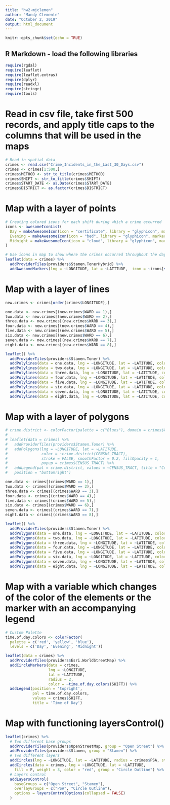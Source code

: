 ```yaml
---
title: "hw2-mjclemen"
author: "Mandy Clemente"
date: "October 2, 2019"
output: html_document
---
```


```r
knitr::opts_chunk$set(echo = TRUE)
```

## R Markdown - load the following libraries

```r
require(rgdal)
require(leaflet)
require(leaflet.extras)
require(dplyr)
require(readxl)
require(stringr)
require(tools)
```

# Read in csv file, take first 500 records, and apply title caps to the columns that will be used in the maps

```r
# Read in spatial data
crimes <- read.csv("Crime_Incidents_in_the_Last_30_Days.csv")
crimes <- crimes[1:500,]
crimes$METHOD <- str_to_title(crimes$METHOD)
crimes$SHIFT <- str_to_title(crimes$SHIFT)
crimes$START_DATE <- as.Date(crimes$START_DATE)
crimes$DISTRICT <- as.factor(crimes$DISTRICT)
```

# Map with a layer of points

```r
# Creating colored icons for each shift during which a crime occurred
icons <- awesomeIconList(
  Day = makeAwesomeIcon(icon = "certificate", library = "glyphicon", markerColor = "orange", iconColor = "black"),
  Evening = makeAwesomeIcon(icon = "bed", library = "glyphicon", markerColor = "blue", iconColor = "black"),
  Midnight = makeAwesomeIcon(icon = "cloud", library = "glyphicon", markerColor = "black", iconColor = "white")
)

# Use icons in map to show where the crimes occurred throughout the day and night
leaflet(data = crimes) %>%
  addProviderTiles(providers$Stamen.TonerHybrid) %>%
  addAwesomeMarkers(lng = ~LONGITUDE, lat = ~LATITUDE,  icon = ~icons[str_trim(SHIFT)], popup = ~SHIFT)
```

# Map with a layer of lines
```r
new.crimes <- crimes[order(crimes$LONGITUDE),]

one.data <- new.crimes[(new.crimes$WARD == 1),]
two.data <- new.crimes[(new.crimes$WARD == 2),]
three.data <- new.crimes[(new.crimes$WARD == 3),]
four.data <- new.crimes[(new.crimes$WARD == 4),]
five.data <- new.crimes[(new.crimes$WARD == 5),]
six.data <- new.crimes[(new.crimes$WARD == 6),]
seven.data <- new.crimes[(new.crimes$WARD == 7),]
eight.data <- new.crimes[(new.crimes$WARD == 8),]

leaflet() %>%
  addProviderTiles(providers$Stamen.Toner) %>%
  addPolylines(data = one.data, lng = ~LONGITUDE, lat = ~LATITUDE, color = "red", group = ) %>%
  addPolylines(data = two.data, lng = ~LONGITUDE, lat = ~LATITUDE, color = "blue", group = ) %>%
  addPolylines(data = three.data, lng = ~LONGITUDE, lat = ~LATITUDE, color = "green", group = ) %>%
  addPolylines(data = four.data, lng = ~LONGITUDE, lat = ~LATITUDE, color = "purple", group = ) %>%
  addPolylines(data = five.data, lng = ~LONGITUDE, lat = ~LATITUDE, color = "pink", group = ) %>%
  addPolylines(data = six.data, lng = ~LONGITUDE, lat = ~LATITUDE, color = "orange", group = ) %>%
  addPolylines(data = seven.data, lng = ~LONGITUDE, lat = ~LATITUDE, color = "black", group = ) %>%
  addPolylines(data = eight.data, lng = ~LONGITUDE, lat = ~LATITUDE, color = "turquoise2", group = )
```
# Map with a layer of polygons
```r
# crime.district <- colorFactor(palette = c("Blues"), domain = crimes$WARD)
# 
# leaflet(data = crimes) %>%
#   addProviderTiles(providers$Stamen.Toner) %>%
#   addPolygons(lng = ~LONGITUDE, lat = ~LATITUDE,
#               color = ~crime.district(CENSUS_TRACT),
#               stroke = FALSE, smoothFactor = 0.2, fillOpacity = 1,
#               popup = crimes$CENSUS_TRACT) %>%
#   addLegend(pal = crime.district, values = ~CENSUS_TRACT, title = "Color by District:",
#   position = "bottomright")

one.data <- crimes[(crimes$WARD == 1),]
two.data <- crimes[(crimes$WARD == 2),]
three.data <- crimes[(crimes$WARD == 3),]
four.data <- crimes[(crimes$WARD == 4),]
five.data <- crimes[(crimes$WARD == 5),]
six.data <- crimes[(crimes$WARD == 6),]
seven.data <- crimes[(crimes$WARD == 7),]
eight.data <- crimes[(crimes$WARD == 8),]

leaflet() %>%
  addProviderTiles(providers$Stamen.Toner) %>%
  addPolygons(data = one.data, lng = ~LONGITUDE, lat = ~LATITUDE, color = "red", group = ) %>%
  addPolygons(data = two.data, lng = ~LONGITUDE, lat = ~LATITUDE, color = "blue", group = ) %>%
  addPolygons(data = three.data, lng = ~LONGITUDE, lat = ~LATITUDE, color = "green", group = ) %>%
  addPolygons(data = four.data, lng = ~LONGITUDE, lat = ~LATITUDE, color = "purple", group = ) %>%
  addPolygons(data = five.data, lng = ~LONGITUDE, lat = ~LATITUDE, color = "pink", group = ) %>%
  addPolygons(data = six.data, lng = ~LONGITUDE, lat = ~LATITUDE, color = "orange", group = ) %>%
  addPolygons(data = seven.data, lng = ~LONGITUDE, lat = ~LATITUDE, color = "black", group = ) %>%
  addPolygons(data = eight.data, lng = ~LONGITUDE, lat = ~LATITUDE, color = "turquoise2", group = )
```
# Map with a variable which changes of the color of the elements or the marker with an accompanying legend
```r

# Custom Palette
time.of.day.colors <- colorFactor(
  palette = c('red', 'yellow', 'blue'),
  levels = c('Day', 'Evening', 'Midnight'))

leaflet(data = crimes) %>%
  addProviderTiles(providers$Esri.WorldStreetMap) %>%
  addCircleMarkers(data = crimes,
                   lng = ~LONGITUDE,
                   lat = ~LATITUDE,
                   radius = 2,
                   color = ~time.of.day.colors(SHIFT)) %>%
  addLegend(position = 'topright',
            pal = time.of.day.colors,
            values = crimes$SHIFT,
            title = 'Time of Day')
```
# Map with functioning layersControl()
```r
leaflet(crimes) %>%
  # Two different base groups
  addProviderTiles(providers$OpenStreetMap, group = "Open Street") %>%
  addProviderTiles(providers$Stamen, group = "Stamen") %>%
  # Two different layers
  addCircles(lng = ~LONGITUDE, lat = ~LATITUDE, radius = crimes$PSA, stroke = F, group = "PSA", popup = ~PSA) %>%
  addCircles(data = crimes, lng = ~LONGITUDE, lat = ~LATITUDE,
    fill = F, weight = 3, color = "red", group = "Circle Outline") %>%
  # Layers control
  addLayersControl(
    baseGroups = c("Open Street", "Stamen"),
    overlayGroups = c("PSA", "Circle Outline"),
    options = layersControlOptions(collapsed = FALSE)
  )
```

